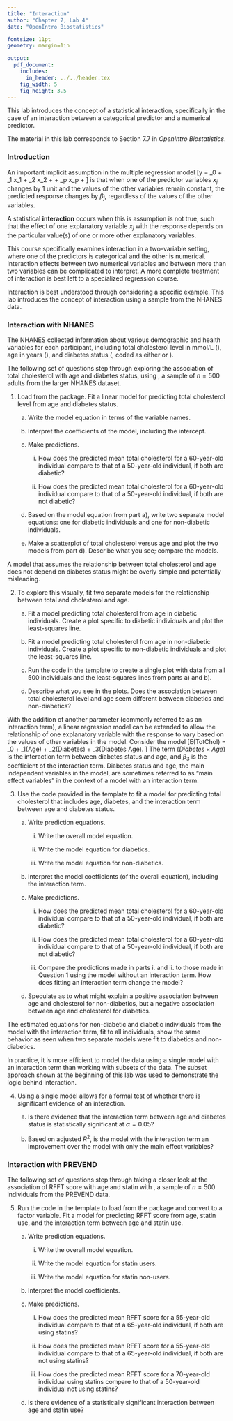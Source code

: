 ```yaml
---
title: "Interaction"
author: "Chapter 7, Lab 4"
date: "OpenIntro Biostatistics"

fontsize: 11pt
geometry: margin=1in

output:
  pdf_document:
    includes:
      in_header: ../../header.tex
    fig_width: 5
    fig_height: 3.5
---
```


This lab introduces the concept of a statistical interaction, specifically in the case of an interaction between a categorical predictor and a numerical predictor.

The material in this lab corresponds to Section 7.7 in *OpenIntro Biostatistics*.

\vspace{0.5cm}


### Introduction

An important implicit assumption in the multiple regression model
\[y = \beta_0 + \beta_1 x_1 + \beta_2 x_2 + \cdots + \beta_p x_p + \epsilon \]
is that when one of the predictor variables $x_j$ changes by 1 unit and the values of the other variables remain constant, the predicted response changes by $\beta_j$, regardless of the values of the other variables.

A statistical **interaction** occurs when this is assumption is not true, such that the effect of one explanatory variable $x_j$ with the response depends on the particular value(s) of one or more other explanatory variables.

This course specifically examines interaction in a two-variable setting, where one of the predictors is categorical and the other is numerical. Interaction effects between two numerical variables and between more than two variables can be complicated to interpret. A more complete treatment of interaction is best left to a specialized regression course.

Interaction is best understood through considering a specific example. This lab introduces the concept of interaction using a sample from the NHANES data.\footnote{The NHANES data were introduced in Chapter 1, Lab 1 (Introduction to Data). The data can be treated as a simple random sample from the American population.} 

\newpage

### Interaction with NHANES

The NHANES collected information about various demographic and health variables for each participant, including total cholesterol level in mmol/L (\texttt{TotChol}), age in years (\texttt{Age}), and diabetes status (\texttt{Diabetes}, coded as either \texttt{No} or \texttt{Yes}).

The following set of questions step through exploring the association of total cholesterol with age and diabetes status, using \texttt{nhanes.samp.adult.500}, a sample of $n = 500$ adults from the larger NHANES dataset.


1. Load \texttt{nhanes.samp.adult.500} from the \texttt{oibiostat} package. Fit a linear model for predicting total cholesterol level from age and diabetes status. 

    a) Write the model equation in terms of the variable names.
    
    b) Interpret the coefficients of the model, including the intercept.
    
    c) Make predictions.
    
        i. How does the predicted mean total cholesterol for a 60-year-old individual compare to that of a 50-year-old individual, if both are diabetic?
        
        ii. How does the predicted mean total cholesterol for a 60-year-old individual compare to that of a 50-year-old individual, if both are not diabetic?
        
    d) Based on the model equation from part a), write two separate model equations: one for diabetic individuals and one for non-diabetic individuals. 
    
    e) Make a scatterplot of total cholesterol versus age and plot the two models from part d). Describe what you see; compare the models.
        
\vspace{0.5cm}

A model that assumes the relationship between total cholesterol and age does not depend on diabetes status might be overly simple and potentially misleading. 

2. To explore this visually, fit two separate models for the relationship between total and cholesterol and age. 

    a) Fit a model predicting total cholesterol from age in diabetic individuals. Create a plot specific to diabetic individuals and plot the least-squares line.
    
    b) Fit a model predicting total cholesterol from age in non-diabetic individuals. Create a plot specific to non-diabetic individuals and plot the least-squares line.
    
    c) Run the code in the template to create a single plot with data from all 500 individuals and the least-squares lines from parts a) and b).
    
    d) Describe what you see in the plots. Does the association between total cholesterol level and age seem different between diabetics and non-diabetics?

\newpage

With the addition of another parameter (commonly referred to as an interaction term), a linear regression model can be extended to allow the relationship of one explanatory variable with the response to vary based on the values of other variables in the model. Consider the model
\[E(TotChol) = \beta_0 + \beta_1(Age) + \beta_2(Diabetes) + \beta_3(Diabetes \times Age). \]
The term $(Diabetes \times Age)$ is the interaction term between diabetes status and age, and $\beta_3$ is the coefficient of the interaction term. Diabetes status and age, the main independent variables in the model, are sometimes referred to as "main effect variables" in the context of a model with an interaction term.
    
3. Use the code provided in the template to fit a model for predicting total cholesterol that includes age, diabetes, and the interaction term between age and diabetes status.

    a) Write prediction equations.
    
        i. Write the overall model equation.
        
        ii. Write the model equation for diabetics.
        
        iii. Write the model equation for non-diabetics.
        
    b) Interpret the model coefficients (of the overall equation), including the interaction term.
    
    c) Make predictions.
    
        i. How does the predicted mean total cholesterol for a 60-year-old individual compare to that of a 50-year-old individual, if both are diabetic?
        
        ii. How does the predicted mean total cholesterol for a 60-year-old individual compare to that of a 50-year-old individual, if both are not diabetic?
        
        iii. Compare the predictions made in parts i. and ii. to those made in Question 1 using the model without an interaction term. How does fitting an interaction term change the model?
    
    d) Speculate as to what might explain a positive association between age and cholesterol for non-diabetics, but a negative association between age and cholesterol for diabetics.
        
        
The estimated equations for non-diabetic and diabetic individuals from the model with the interaction term, fit to all individuals, show the same behavior as seen when two separate models were fit to diabetics and non-diabetics.

In practice, it is more efficient to model the data using a single model with an interaction term than working with subsets of the data. The subset approach shown at the beginning of this lab was used to demonstrate the logic behind interaction.

4. Using a single model allows for a formal test of whether there is significant evidence of an interaction. 

    a) Is there evidence that the interaction term between age and diabetes status is statistically significant at $\alpha = 0.05$?
    
    b) Based on adjusted $R^2$, is the model with the interaction term an improvement over the model with only the main effect variables?

\newpage


### Interaction with PREVEND

The following set of questions step through taking a closer look at the association of RFFT score with age and statin with \texttt{prevend.samp}, a sample of $n = 500$ individuals from the PREVEND data.

5. Run the code in the template to load \texttt{prevend.samp} from the \texttt{oibiostat} package and convert \texttt{Statin} to a factor variable. Fit a model for predicting RFFT score from age, statin use, and the interaction term between age and statin use.

    a) Write prediction equations.
    
        i. Write the overall model equation.
        
        ii. Write the model equation for statin users.
        
        iii. Write the model equation for statin non-users.
        
    b) Interpret the model coefficients.
    
    c) Make predictions.
    
        i. How does the predicted mean RFFT score for a 55-year-old individual compare to that of a 65-year-old individual, if both are using statins?
        
        ii. How does the predicted mean RFFT score for a 55-year-old individual compare to that of a 65-year-old individual, if both are not using statins?
        
        iii. How does the predicted mean RFFT score for a 70-year-old individual using statins compare to that of a 50-year-old individual not using statins?
        
    d) Is there evidence of a statistically significant interaction between age and statin use?
    
